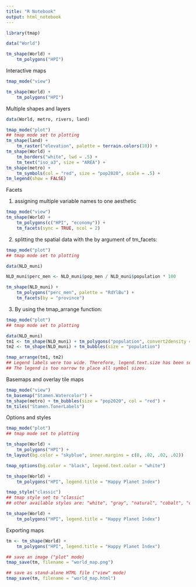```yaml
---
title: "R Notebook"
output: html_notebook
---
```


```r
library(tmap)
```

```r
data("World")

tm_shape(World) +
    tm_polygons("HPI")
```

Interactive maps

```r
tmap_mode("view")

tm_shape(World) +
    tm_polygons("HPI")
```


Multiple shapes and layers

```r
data(World, metro, rivers, land)

tmap_mode("plot")
## tmap mode set to plotting
tm_shape(land) +
    tm_raster("elevation", palette = terrain.colors(10)) +
tm_shape(World) +
    tm_borders("white", lwd = .5) +
    tm_text("iso_a3", size = "AREA") +
tm_shape(metro) +
    tm_symbols(col = "red", size = "pop2020", scale = .5) +
tm_legend(show = FALSE)
```

Facets

1.  assigning multiple variable names to one aesthetic

```r
tmap_mode("view")
tm_shape(World) +
    tm_polygons(c("HPI", "economy")) +
    tm_facets(sync = TRUE, ncol = 2)
```

2. splitting the spatial data with the by argument of tm_facets:

```r
tmap_mode("plot")
## tmap mode set to plotting

data(NLD_muni)

NLD_muni$perc_men <- NLD_muni$pop_men / NLD_muni$population * 100

tm_shape(NLD_muni) +
    tm_polygons("perc_men", palette = "RdYlBu") +
    tm_facets(by = "province")
```

3. By using the tmap_arrange function:
```r
tmap_mode("plot")
## tmap mode set to plotting

data(NLD_muni)
tm1 <- tm_shape(NLD_muni) + tm_polygons("population", convert2density = TRUE)
tm2 <- tm_shape(NLD_muni) + tm_bubbles(size = "population")

tmap_arrange(tm1, tm2)
## Legend labels were too wide. Therefore, legend.text.size has been set to 0.27. Increase legend.width (argument of tm_layout) to make the legend wider and therefore the labels larger.
## The legend is too narrow to place all symbol sizes.
```

Basemaps and overlay tile maps

```r
tmap_mode("view")
tm_basemap("Stamen.Watercolor") +
tm_shape(metro) + tm_bubbles(size = "pop2020", col = "red") +
tm_tiles("Stamen.TonerLabels")
```

Options and styles

```r
tmap_mode("plot")
## tmap mode set to plotting

tm_shape(World) +
    tm_polygons("HPI") +
tm_layout(bg.color = "skyblue", inner.margins = c(0, .02, .02, .02))
```

```r
tmap_options(bg.color = "black", legend.text.color = "white")

tm_shape(World) +
    tm_polygons("HPI", legend.title = "Happy Planet Index")
```

```r
tmap_style("classic")
## tmap style set to "classic"
## other available styles are: "white", "gray", "natural", "cobalt", "col_blind", "albatross", "beaver", "bw", "watercolor"

tm_shape(World) +
    tm_polygons("HPI", legend.title = "Happy Planet Index")
```


Exporting maps

```r
tm <- tm_shape(World) +
    tm_polygons("HPI", legend.title = "Happy Planet Index")

## save an image ("plot" mode)
tmap_save(tm, filename = "world_map.png")

## save as stand-alone HTML file ("view" mode)
tmap_save(tm, filename = "world_map.html")
```








